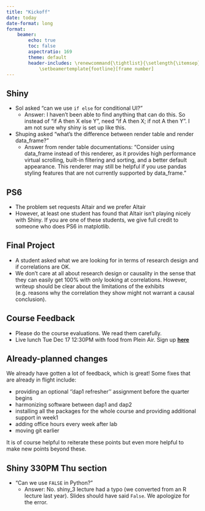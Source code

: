 ```yaml
---
title: "Kickoff"
date: today
date-format: long
format: 
    beamer:
        echo: true
        toc: false
        aspectratio: 169
        theme: default
        header-includes: \renewcommand{\tightlist}{\setlength{\itemsep}{5ex}\setlength{\parskip}{0pt}}
            \setbeamertemplate{footline}[frame number] 
---
```


## Shiny

* Sol asked “can we use `if else` for conditional UI?” 
    * Answer: I haven’t been able to find anything that can do this. So instead of "if A then X else Y", need "if A then X; if not A then Y". I am not sure why shiny is set up like this. 
* Shuping asked “what’s the difference between render table and render data_frame?” 
    * Answer from render table documentations: “Consider using data_frame instead of this renderer, as it provides high performance virtual scrolling, built-in filtering and sorting, and a better default appearance. This renderer may still be helpful if you use pandas styling features that are not currently supported by data_frame.”


## PS6

* The problem set requests Altair and we prefer Altair
* However, at least one student has found that Altair isn’t playing nicely with Shiny. If you are one of these students, we give full credit to someone who does PS6 in matplotlib.


## Final Project

* A student asked what we are looking for in terms of research design and if correlations are OK. 
* We don’t care at all about research design or causality in the sense that they can easily get 100% with only looking at correlations. However, writeup should be clear about the limitations of the exhibits (e.g. reasons why the correlation they show might not warrant a causal conclusion).

## Course Feedback

* Please do the course evaluations. We read them carefully. 
* Live lunch Tue Dec 17 12:30PM with food from Plein Air. Sign up **[here](https://docs.google.com/spreadsheets/d/1LBVec0wjcUKp1ve1XPaqqY3E1aQoTAAUIqt6iQ-VB8Q/edit?gid=0#gid=0)**

## Already-planned changes

We already have gotten a lot of feedback, which is great! Some fixes that are already in flight include:

* providing an optional ''dap1 refresher'' assignment before the quarter begins
\vspace{-1ex}
* harmonizing software between dap1 and dap2 
\vspace{-1ex}
* installing all the packages for the whole course and providing additional support in week1
\vspace{-1ex}
* adding office hours every week after lab 
\vspace{-1ex}
* moving git earlier 

It is of course helpful to reiterate these points but even more helpful to make new points beyond these. 

## Shiny 330PM Thu section
* "Can we use `FALSE` in Python?"
    * Answer: No. shiny_3 lecture had a typo (we converted from an R lecture last year). Slides should have said `False`. We apologize for the error.